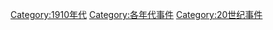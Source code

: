 [[Category:1910年代|Category:1910年代]]
[[Category:各年代事件|Category:各年代事件]]
[[Category:20世纪事件|Category:20世纪事件]]